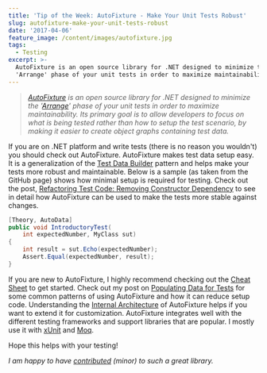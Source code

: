 ```yaml
---
title: 'Tip of the Week: AutoFixture - Make Your Unit Tests Robust'
slug: autofixture-make-your-unit-tests-robust
date: '2017-04-06'
feature_image: /content/images/autofixture.jpg
tags:
  - Testing
excerpt: >-
  AutoFixture is an open source library for .NET designed to minimize the
  'Arrange' phase of your unit tests in order to maximize maintainability
---
```

> _[AutoFixture](https://github.com/AutoFixture/AutoFixture) is an open source library for .NET designed to minimize the '[Arrange](http://wiki.c2.com/?ArrangeActAssert)' phase of your unit tests in order to maximize maintainability. Its primary goal is to allow developers to focus on what is being tested rather than how to setup the test scenario, by making it easier to create object graphs containing test data._

<ImageCard src="/content/images/autofixture.jpg" alt="AutoFixture" />

If you are on .NET platform and write tests (there is no reason you wouldn't) you should check out AutoFixture. AutoFixture makes test data setup easy. It is a generalization of the [Test Data Builder](http://www.natpryce.com/articles/000714.html) pattern and helps make your tests more robust and maintainable. Below is a sample (as taken from the GitHub page) shows how minimal setup is required for testing. Check out the post, [Refactoring Test Code: Removing Constructor Dependency](/blog/refactoring-test-code-removing-constructor-dependency/) to see in detail how AutoFixture can be used to make the tests more stable against changes.

```csharp
[Theory, AutoData]
public void IntroductoryTest(
    int expectedNumber, MyClass sut)
{
    int result = sut.Echo(expectedNumber);
    Assert.Equal(expectedNumber, result);
}

```

If you are new to AutoFixture, I highly recommend checking out the [Cheat Sheet](https://github.com/AutoFixture/AutoFixture/wiki/Cheat-Sheet) to get started. Check out my post on [Populating Data for Tests](/blog/populating-data-for-tests/) for some common patterns of using AutoFixture and how it can reduce setup code. Understanding the [Internal Architecture](https://github.com/AutoFixture/AutoFixture/wiki/Internal-Architecture) of AutoFixture helps if you want to extend it for customization. AutoFixture integrates well with the different testing frameworks and support libraries that are popular. I mostly use it with [xUnit](https://xunit.github.io/) and [Moq](https://github.com/Moq/moq4/wiki/Quickstart).

Hope this helps with your testing!

_I am happy to have [contributed](https://github.com/AutoFixture/AutoFixture/pulls?q=is:pr+is:closed+author:rahulpnath) (minor) to such a great library._

